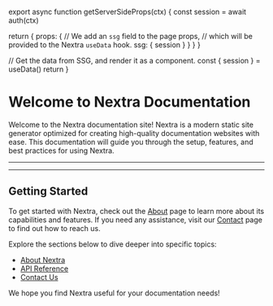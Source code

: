 
export async function getServerSideProps(ctx) {
  const session = await auth(ctx)

return {
      props: {
        // We add an `ssg` field to the page props,
        // which will be provided to the Nextra `useData` hook.
        ssg: {
          session
        }
      }
    }
}

  // Get the data from SSG, and render it as a component.
  const { session } = useData()
  return <LoginOrUserInfo session={session}/>
}

# Welcome to Nextra Documentation

Welcome to the Nextra documentation site! Nextra is a modern static site generator optimized for creating high-quality documentation websites with ease. This documentation will guide you through the setup, features, and best practices for using Nextra.

---

<Info/>

---

## Getting Started

To get started with Nextra, check out the [About](about) page to learn more about its capabilities and features. If you need any assistance, visit our [Contact](contact) page to find out how to reach us.

Explore the sections below to dive deeper into specific topics:
- [About Nextra](about)
- [API Reference](api_reference)
- [Contact Us](contact)

We hope you find Nextra useful for your documentation needs!



